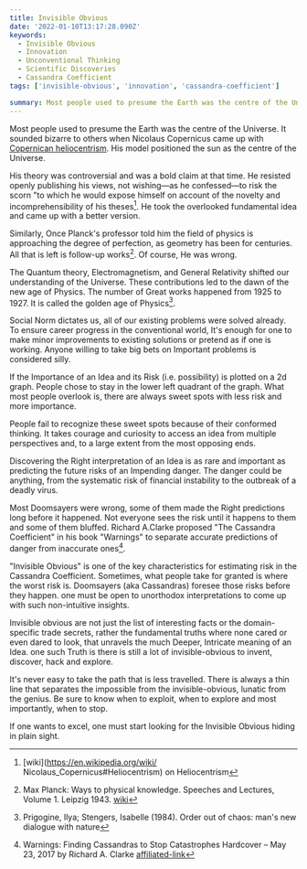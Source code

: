 ```yaml
---
title: Invisible Obvious
date: '2022-01-10T13:17:28.090Z'
keywords:
  - Invisible Obvious
  - Innovation
  - Unconventional Thinking
  - Scientific Discoveries
  - Cassandra Coefficient
tags: ['invisible-obvious', 'innovation', 'cassandra-coefficient']

summary: Most people used to presume the Earth was the centre of the Universe. It sounded bizarre to others when Nicolaus Copernicus came up with [Copernican heliocentrism](https://dbpedia.org/page/Copernican_heliocentrism). His model positioned the sun as the centre of the Universe.
---
```


Most people used to presume the Earth was the centre of the Universe. It sounded bizarre to others when Nicolaus Copernicus came up with
[Copernican heliocentrism](https://dbpedia.org/page/Copernican_heliocentrism). His model positioned the sun as the centre of the Universe.

His theory was controversial and was a bold claim at that time. He resisted openly publishing his views, not wishing—as he confessed—to risk the scorn "to which he would expose himself on account of the novelty and incomprehensibility of his theses[^1]. He took the overlooked fundamental idea and came up with a better version.

Similarly, Once Planck's professor told him the field of physics is approaching the degree of perfection, as geometry has been for centuries. All that is left is follow-up works[^2]. Of course, He was wrong.

The Quantum theory, Electromagnetism, and General Relativity shifted our understanding of the Universe. These contributions led to the dawn of the new age of Physics. The number of Great works happened from 1925 to 1927. It is called the golden age of Physics[^3].

Social Norm dictates us, all of our existing problems were solved already. To ensure career progress in the conventional world, It's enough for one to make minor improvements to existing solutions or pretend as if one is working. Anyone willing to take big bets on Important problems is considered silly.

If the Importance of an Idea and its Risk (i.e. possibility) is plotted on a 2d graph. People chose to stay in the lower left quadrant of the graph. What most people overlook is, there are always sweet spots with less risk and more importance.

People fail to recognize these sweet spots because of their conformed thinking. It takes courage and curiosity to access an idea from multiple perspectives and, to a large extent from the most opposing ends.

Discovering the Right interpretation of an Idea is as rare and important as predicting the future risks of an Impending danger. The danger could be anything, from the systematic risk of financial instability to the outbreak of a deadly virus.

Most Doomsayers were wrong, some of them made the Right predictions long before it happened. Not everyone sees the risk until it happens to them and some of them bluffed. Richard A.Clarke proposed "The Cassandra Coefficient" in his book "Warnings" to separate accurate predictions of danger from inaccurate ones[^4].

"Invisible Obvious" is one of the key characteristics for estimating risk in the Cassandra Coefficient. Sometimes, what people take for granted is where the worst risk is. Doomsayers (aka Cassandras) foresee those risks before they happen. one must be open to unorthodox interpretations to come up with such non-intuitive insights.

Invisible obvious are not just the list of interesting facts or the domain-specific trade secrets, rather the fundamental truths where none cared or even dared to look, that unravels the much Deeper, Intricate meaning of an Idea. one such Truth is there is still a lot of invisible-obvious to invent, discover, hack and explore.

It's never easy to take the path that is less travelled. There is always a thin line that separates the impossible from the invisible-obvious, lunatic from the genius. Be sure to know when to exploit, when to explore and most importantly, when to stop.

If one wants to excel, one must start looking for the Invisible Obvious hiding in plain sight.

[^1]: [wiki](https://en.wikipedia.org/wiki/ Nicolaus_Copernicus#Heliocentrism) on Heliocentrism

[^2]: Max Planck: Ways to physical knowledge. Speeches and Lectures, Volume 1. Leipzig 1943. [wiki](https://de.wikipedia.org/wiki/Philipp_von_Jolly#cite_ref-5)

[^3]: Prigogine, Ilya; Stengers, Isabelle (1984). Order out of chaos: man's new dialogue with nature

[^4]: Warnings: Finding Cassandras to Stop Catastrophes Hardcover – May 23, 2017 by Richard A. Clarke [affiliated-link](https://amzn.to/3tJKspu)
